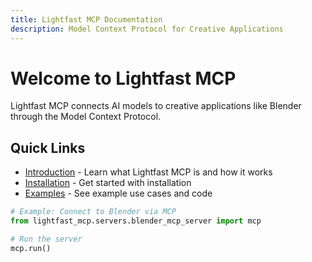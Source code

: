 ```yaml
---
title: Lightfast MCP Documentation
description: Model Context Protocol for Creative Applications
---
```


# Welcome to Lightfast MCP

Lightfast MCP connects AI models to creative applications like Blender through the Model Context Protocol.

## Quick Links

- [Introduction](introduction) - Learn what Lightfast MCP is and how it works
- [Installation](installation) - Get started with installation
- [Examples](examples) - See example use cases and code

```python
# Example: Connect to Blender via MCP
from lightfast_mcp.servers.blender_mcp_server import mcp

# Run the server
mcp.run()
```